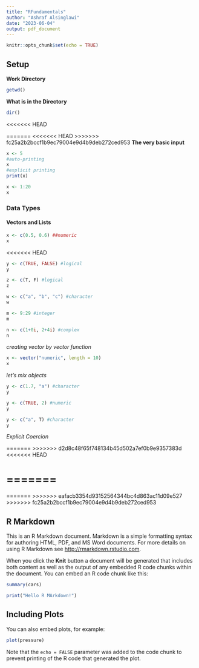 ```yaml
---
title: "RFundamentals"
author: "Ashraf Alsinglawi"
date: "2023-06-04"
output: pdf_document
---
```


```r
knitr::opts_chunk$set(echo = TRUE)
```
## Setup
**Work Directory**
```r
getwd()
```

**What is in the Directory**
```r
dir()
```
<<<<<<< HEAD

=======
<<<<<<< HEAD
>>>>>>> fc25a2b2bccf1b9ec79004e9d4b9deb272ced953
**The very basic input**

```r
x <- 5
#auto-printing
x 
#explicit printing
print(x)
```
```r
x <- 1:20
x
```

### Data Types
#### Vectors and Lists

```r
x <- c(0.5, 0.6) ##numeric
x
```

<<<<<<< HEAD
```r
y <- c(TRUE, FALSE) #logical
y
```
```r
z <- c(T, F) #logical
z
```
```r
w <- c("a", "b", "c") #character
w
```
```r
m <- 9:29 #integer
m
```
```r
n <- c(1+0i, 2+4i) #complex
n
```
*creating vector by vector function*
```r
x <- vector("numeric", length = 10)
x
```
*let's mix objects*
```r
y <- c(1.7, "a") #character 
y
```
```r
y <- c(TRUE, 2) #numeric
y
```
```r
y <- c("a", T) #character
y
```
*Explicit Coercion*


=======
>>>>>>> d2d8c48f65f748134b45d502a7ef0b9e9357383d
<<<<<<< HEAD

=======
=======
=======
>>>>>>> eafacb3354d93152564344bc4d863ac11d09e527
>>>>>>> fc25a2b2bccf1b9ec79004e9d4b9deb272ced953


## R Markdown

This is an R Markdown document. Markdown is a simple formatting syntax for authoring HTML, PDF, and MS Word documents. For more details on using R Markdown see <http://rmarkdown.rstudio.com>.

When you click the **Knit** button a document will be generated that includes both content as well as the output of any embedded R code chunks within the document. You can embed an R code chunk like this:

```r
summary(cars)
```
```r
print("Hello R MArkdown!")
```

## Including Plots

You can also embed plots, for example:

```r
plot(pressure)
```

Note that the `echo = FALSE` parameter was added to the code chunk to prevent printing of the R code that generated the plot.
